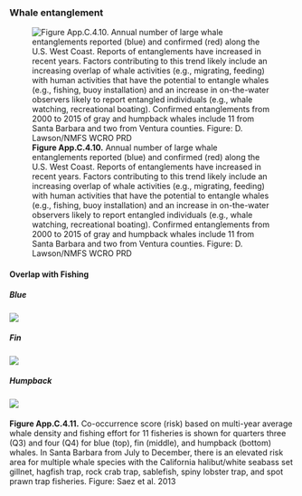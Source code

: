 ### Whale entanglement

![**Figure App.C.4.10.** Annual number of large whale entanglements reported (blue) and confirmed (red) along the U.S. West Coast. Reports of entanglements have increased in recent years. Factors contributing to this trend likely include an increasing overlap of whale activities (e.g., migrating, feeding) with human activities that have the potential to entangle whales (e.g., fishing, buoy installation) and an increase in on-the-water observers likely to report entangled individuals (e.g., whale watching, recreational boating). Confirmed entanglements from 2000 to 2015 of gray and humpback whales include 11 from Santa Barbara and two from Ventura counties. Figure: D. Lawson/NMFS WCRO PRD](../img/cinms_cr/App.C.4.10.Whale_entanglements.png)
 
#### Overlap with Fishing {.tabset}

##### Blue

![](../img/cinms_cr/App.C.4.11a.blue_risk.jpg)

##### Fin

![](../img/cinms_cr/App.C.4.11b.fin_risk.jpg)

##### Humpback

![](../img/cinms_cr/App.C.4.11c.humpback_risk.jpg)

####

**Figure App.C.4.11.** Co-occurrence score (risk) based on multi-year average whale density and fishing effort for 11 fisheries is shown for quarters three (Q3) and four (Q4) for blue (top), fin (middle), and humpback (bottom) whales. In Santa Barbara from July to December, there is an elevated risk area for multiple whale species with the California halibut/white seabass set gillnet, hagfish trap, rock crab trap, sablefish, spiny lobster trap, and spot prawn trap fisheries. Figure: Saez et al. 2013